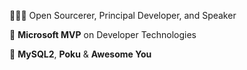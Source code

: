 🧙🏻‍♂️ Open Sourcerer, Principal Developer, and Speaker

🏅 **Microsoft MVP** on Developer Technologies

🐬 **MySQL2**, **Poku** & **Awesome You**
